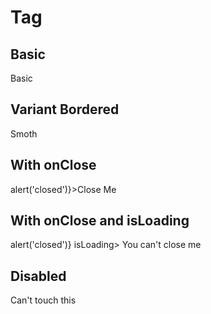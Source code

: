 
<Meta title="Components/Tag" component={Tag} />

# Tag

## Basic

<Canvas>
  <Story name="basic">
    <Tag>Basic</Tag>
  </Story>
</Canvas>

## Variant Bordered

<Canvas>
  <Story name="bordered">
    <Tag variant="bordered">Smoth</Tag>
  </Story>
</Canvas>

## With onClose

<Canvas>
  <Story name="on-close">
    <Tag onClose={() => alert('closed')}>Close Me</Tag>
  </Story>
</Canvas>

## With onClose and isLoading

<Canvas>
  <Story name="on-close-is-loading">
    <Tag onClose={() => alert('closed')} isLoading>
      You can't close me
    </Tag>
  </Story>
</Canvas>

## Disabled

<Canvas>
  <Story name="disabled">
    <Tag disabled>Can't touch this</Tag>
  </Story>
</Canvas>
